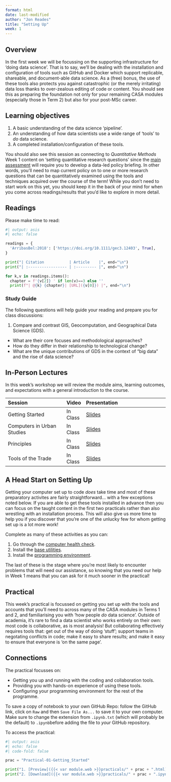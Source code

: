 ```yaml
---
format: html
date: last-modified
author: "Jon Reades"
title: "Setting Up"
week: 1
---
```


## Overview

In the first week we will be focussing on the supporting infrastructure for 'doing data science'. That is to say, we'll be dealing with the installation and configuration of tools such as GitHub and Docker which support replicable, shareable, and document-able data science. As a (free) bonus, the use of these tools also protects you against catastrophic (or the merely irritating) data loss thanks to over-zealous editing of code or content. You should see this as preparing the foundation not only for your remaining CASA modules (especially those in Term 2) but also for your post-MSc career.

::: {.callout-important}
## Learning objectives

1. A basic understanding of the data science 'pipeline'.
2. An understanding of how data scientists use a wide range of 'tools' to *do* data science.
3. A completed installation/configuration of these tools.
::: 

You should also see this session as connecting to _Quantitative Methods_ Week 1 content on 'setting quantitative research questions' since the [main assessment](../assessments/index.qmd) will require you to develop a data-led policy briefing. In other words, you'll need to map current policy on to one or more research questions that can be quantitatively examined using the tools and techniques acquired over the course of the term! While you don't need to start work on this yet, you should keep it in the back of your mind for when you come across readings/results that you'd like to explore in more detail.

## Readings

Please make time to read:

```python
#| output: asis
#| echo: false

readings = {
  'ArribasBel:2018': ['https://doi.org/10.1111/gec3.12403', True],
}

print("| Citation           | Article    |", end="\n")
print("| :----------------- | :--------- |", end="\n")

for k,v in readings.items():
  chapter = f'{v[2]} ' if len(v)==3 else ''
  print(f"| @{k} {chapter}| [URL]({v[0]}) |", end="\n")

```

### Study Guide

The following questions will help guide your reading and prepare you for class discussions: 

1. Compare and contrast GIS, Geocomputation, and Geographical Data Science (GDS).
  - What are their core focuses and methodological approaches?
  - How do they differ in their relationship to technological change?
  - What are the unique contributions of GDS in the context of "big data" and the rise of data science?

## In-Person Lectures

In this week's workshop we will review the module aims, learning outcomes, and expectations with a general introduction to the course.

| Session            | Video |  Presentation             |
| :----------------- | :---- | :------------------------ |
| Getting Started    | In Class | [Slides](../lectures/{{< meta week >}}.1-Getting_Started.qmd)   |
| Computers in Urban Studies | In Class | [Slides](../lectures/{{< meta week >}}.2-Computers_in_Urban_Studies.qmd) | 
| Principles         | In Class | [Slides](../lectures/{{< meta week >}}.3-Principles.qmd)   |
| Tools of the Trade | In Class | [Slides](../lectures/{{< meta week >}}.4-Tools.qmd) |

## A Head Start on Setting Up

Getting your computer set up to code *does* take time and most of these preparatory activites are fairly straightforward... with a few exceptions noted below. If you are able to get these tools installed in advance then you can focus on the taught content in the first two practicals rather than also wrestling with an installation process. This will also give us more time to help you if you discover that you're one of the unlucky few for whom getting set up is a lot more work!

Complete as many of these activities as you can:

1. Go through the [computer health check]({{< var module.sds >}}setup/health.html).
2. Install the [base utilities]({{< var module.sds >}}setup/base.html).
3. Install the [programming environment]({{< var module.sds >}}setup/installation.html).

The last of these is the stage where you're most likely to encounter problems that will need our assistance, so knowing that you need our help in Week 1 means that you can ask for it much sooner in the practical!

## Practical

This week's practical is focussed on getting you set up with the tools and accounts that you'll need to across many of the CASA modules in Terms 1 and 2, and familiarising you with 'how people *do* data science'. Outside of academia, it's rare to find a data scientist who works entirely on their own: most code is collaborative, as is most analysis! But collaborating effectively requires tools that: get out of the way of doing 'stuff'; support teams in negotating conflicts in code; make it easy to share results; and make it easy to ensure that everyone is 'on the same page'.

::: {.callout-tip}

## Connections

The practical focusses on:

- Getting you up and running with the coding and collaboration tools.
- Providing you with hands-on experience of using these tools.
- Configuring your programming environment for the rest of the programme.

:::

:::{.callout-note}

To save a copy of notebook to your own GitHub Repo: follow the GitHub link, click on `Raw` and then `Save File As...` to save it to your own computer. Make sure to change the extension from `.ipynb.txt` (which will probably be the default) to `.ipynb`before adding the file to *your* GitHub repository.

:::

To access the practical:

```python
#| output: asis
#| echo: false
#| code-fold: false

prac = "Practical-01-Getting_Started"

print("1. [Preview]({{< var module.web >}}practicals/" + prac + ".html)")
print("2. [Download]({{< var module.web >}}practicals/" + prac + ".ipynb)")

```
